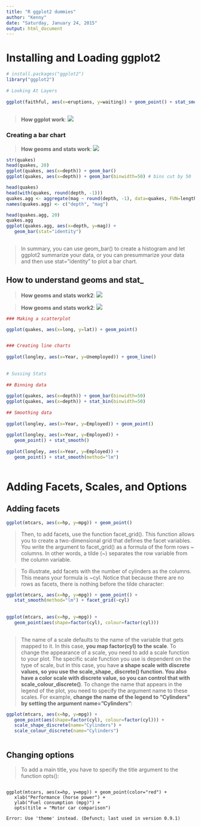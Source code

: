 ```yaml
---
title: "R ggplot2 dummies"
author: "Kenny"
date: "Saturday, January 24, 2015"
output: html_document
---
```


 
# Installing and Loading ggplot2

```r

# install.packages("ggplot2")
library("ggplot2")
 
# Looking At Layers
 
ggplot(faithful, aes(x=eruptions, y=waiting)) + geom_point() + stat_smooth()
 
```

> **How ggplot work**: ![](Rggplot1.png)

### Creating a bar chart

> **How geoms and stats work**: ![](Rggplot2.png)

```r
str(quakes)
head(quakes, 20)
ggplot(quakes, aes(x=depth)) + geom_bar()
ggplot(quakes, aes(x=depth)) + geom_bar(binwidth=50) # bins cut by 50

head(quakes)
head(with(quakes, round(depth, -1)))
quakes.agg <- aggregate(mag ~ round(depth, -1), data=quakes, FUN=length)
names(quakes.agg) <- c("depth", "mag")

head(quakes.agg, 20)
quakes.agg
ggplot(quakes.agg, aes(x=depth, y=mag)) +
   geom_bar(stat="identity")
 
```

> In summary, you can use geom_bar() to create a histogram and let ggplot2 summarize your data, or you can presummarize your data and then use stat=”identity” to plot a bar chart.

 
## **How to understand geoms and stat_**

> **How geoms and stats work2**: ![](Rggplot4.png)


> **How geoms and stats work2**: ![](Rggplot3.png)

```r
### Making a scatterplot

ggplot(quakes, aes(x=long, y=lat)) + geom_point()

 
### Creating line charts
 
ggplot(longley, aes(x=Year, y=Unemployed)) + geom_line()
 
 
# Sussing Stats
 
## Binning data
 
ggplot(quakes, aes(x=depth)) + geom_bar(binwidth=50)
ggplot(quakes, aes(x=depth)) + stat_bin(binwidth=50)
 
## Smoothing data
 
ggplot(longley, aes(x=Year, y=Employed)) + geom_point()
 
ggplot(longley, aes(x=Year, y=Employed)) +
   geom_point() + stat_smooth()
 
ggplot(longley, aes(x=Year, y=Employed)) +
   geom_point() + stat_smooth(method="lm")
 
```

# Adding Facets, Scales, and Options
 
## Adding facets

```r

ggplot(mtcars, aes(x=hp, y=mpg)) + geom_point()

```

> Then, to add facets, use the function facet_grid(). This function allows you to create a two-dimensional grid that defines the facet variables. You write the argument to facet_grid() as a formula of the form rows ~ columns. In other words, a tilde (~) separates the row variable from the column variable.
 
> To illustrate, add facets with the number of cylinders as the columns. This means your formula is ~cyl. Notice that because there are no rows as facets, there is nothing before the tilde character:

```r
ggplot(mtcars, aes(x=hp, y=mpg)) + geom_point() +
   stat_smooth(method="lm") + facet_grid(~cyl)
 
 
ggplot(mtcars, aes(x=hp, y=mpg)) +
   geom_point(aes(shape=factor(cyl), colour=factor(cyl)))
 
```

> The name of a scale defaults to the name of the variable that gets mapped to it. In this case, **you map factor(cyl) to the scale**. To change the appearance of a scale, you need to add a scale function to your plot. The specific scale function you use is dependent on the type of scale, but in this case, you have **a shape scale with discrete values, so you use the scale_shape_ discrete() function. You also have a color scale with discrete value, so you can control that with scale_colour_discrete()**. To change the name that appears in the legend of the plot, you need to specify the argument name to these scales. For example, **change the name of the legend to “Cylinders” by setting the argument name=”Cylinders”**:

```r

ggplot(mtcars, aes(x=hp, y=mpg)) +
   geom_point(aes(shape=factor(cyl), colour=factor(cyl))) +
   scale_shape_discrete(name="Cylinders") +
   scale_colour_discrete(name="Cylinders")
 
```
## Changing options

> To add a main title, you have to specify the title argument to the function opts(): 

```

ggplot(mtcars, aes(x=hp, y=mpg)) + geom_point(color="red") +
   xlab("Performance (horse power") +
   ylab("Fuel consumption (mpg)") +
   opts(title = "Motor car comparison")

Error: Use 'theme' instead. (Defunct; last used in version 0.9.1)
```

